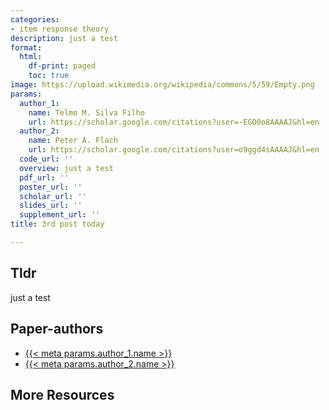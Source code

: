 ```yaml
---
categories:
- item response theory
description: just a test
format:
  html:
    df-print: paged
    toc: true
image: https://upload.wikimedia.org/wikipedia/commons/5/59/Empty.png
params:
  author_1:
    name: Telmo M. Silva Filho
    url: https://scholar.google.com/citations?user=-EGO0o8AAAAJ&hl=en
  author_2:
    name: Peter A. Flach
    url: https://scholar.google.com/citations?user=o9ggd4sAAAAJ&hl=en
  code_url: ''
  overview: just a test
  pdf_url: ''
  poster_url: ''
  scholar_url: ''
  slides_url: ''
  supplement_url: ''
title: 3rd post today

---
```

## Tldr 
just a test

## Paper-authors
- [{{< meta params.author_1.name >}}]({{< meta params.author_1.url >}})
- [{{< meta params.author_2.name >}}]({{< meta params.author_2.url >}})

## More Resources
